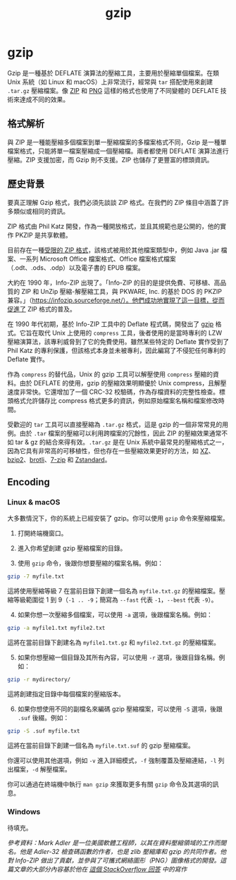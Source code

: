 ﻿---
title: gzip
sidebar_position: 2
---

# gzip

Gzip 是一種基於 DEFLATE 演算法的壓縮工具，主要用於壓縮單個檔案。在類 Unix 系統（如 Linux 和 macOS）上非常流行，經常與 `tar` 搭配使用來創建 `.tar.gz` 壓縮檔案。像 [ZIP](../data/zip.mdx) 和 [PNG](../images/PNG.mdx) 這樣的格式也使用了不同變體的 DEFLATE 技術來達成不同的效果。

## 格式解析

與 ZIP 是一種能壓縮多個檔案到單一壓縮檔案的多檔案格式不同，Gzip 是一種單檔案格式，只能將單一檔案壓縮成一個壓縮檔。兩者都使用 DEFLATE 演算法進行壓縮。ZIP 支援加密，而 Gzip 則不支援。ZIP 也儲存了更豐富的標頭資訊。

## 歷史背景

要真正理解 Gzip 格式，我們必須先談談 ZIP 格式。在我們的 ZIP 條目中涵蓋了許多類似或相同的資訊。

ZIP 格式由 Phil Katz 開發，作為一種開放格式，並且其規範也是公開的，他的實作 PKZIP 是共享軟體。

目前存在一種[受限的 ZIP 格式](http://www.digitalpreservation.gov/formats/fdd/fdd000361.shtml)，該格式被用於其他檔案類型中，例如 Java .jar 檔案、一系列 Microsoft Office 檔案格式、Office 檔案格式檔案（.odt、.ods、.odp）以及電子書的 EPUB 檔案。

大約在 1990 年，Info-ZIP 出現了。「Info-ZIP 的目的是提供免費、可移植、高品質的 ZIP 和 UnZip 壓縮-解壓縮工具，與 PKWARE, Inc. 的基於 DOS 的 PKZIP 兼容。」（https://infozip.sourceforge.net/）。他們成功地實現了這一目標，從而促進了 ZIP 格式的普及。

在 1990 年代初期，基於 Info-ZIP 工具中的 Deflate 程式碼，開發出了 [gzip](../data/gzip.mdx) 格式。它旨在取代 Unix 上使用的 `compress` 工具，後者使用的是當時專利的 LZW 壓縮演算法，該專利威脅到了它的免費使用。雖然某些特定的 Deflate 實作受到了 Phil Katz 的專利保護，但該格式本身並未被專利，因此編寫了不侵犯任何專利的 Deflate 實作。

作為 `compress` 的替代品，Unix 的 gzip 工具可以解壓使用 `compress` 壓縮的資料。由於 DEFLATE 的使用，gzip 的壓縮效果明顯優於 Unix compress，且解壓速度非常快。它還增加了一個 CRC-32 校驗碼，作為存檔資料的完整性檢查。標頭格式允許儲存比 compress 格式更多的資訊，例如原始檔案名稱和檔案修改時間。

受歡迎的 `tar` 工具可以直接壓縮為 `.tar.gz` 格式，這是 gzip 的一個非常常見的用例。由於 `.tar` 檔案的壓縮可以利用跨檔案的冗餘性，因此 ZIP 的壓縮效果通常不如 tar & gz 的結合來得有效。`.tar.gz` 是在 Unix 系統中最常見的壓縮格式之一，因為它具有非常高的可移植性，但也存在一些壓縮效果更好的方法，如 [XZ](../data/xz.mdx)、[bzip2](../data/bzip2.mdx)、[brotli](../data/brotli.mdx)、[7-zip](../data/7z.mdx) 和 [Zstandard](../data/zstd.mdx)。
## Encoding

### Linux & macOS

大多數情況下，你的系統上已經安裝了 gzip。你可以使用 `gzip` 命令來壓縮檔案。

1. 打開終端機窗口。

2. 進入你希望創建 gzip 壓縮檔案的目錄。

3. 使用 `gzip` 命令，後跟你想要壓縮的檔案名稱。例如：
```bash
gzip -7 myfile.txt
```
這將使用壓縮等級 7 在當前目錄下創建一個名為 `myfile.txt.gz` 的壓縮檔案。壓縮等級範圍從 1 到 9（`-1 .. -9`；簡寫為 `--fast` 代表 `-1`，`--best` 代表 `-9`）。

4. 如果你想一次壓縮多個檔案，可以使用 `-a` 選項，後跟檔案名稱。例如：
```bash
gzip -a myfile1.txt myfile2.txt
```
這將在當前目錄下創建名為 `myfile1.txt.gz` 和 `myfile2.txt.gz` 的壓縮檔案。

5. 如果你想壓縮一個目錄及其所有內容，可以使用 `-r` 選項，後跟目錄名稱。例如：
```bash
gzip -r mydirectory/
```
這將創建指定目錄中每個檔案的壓縮版本。

6. 如果你想使用不同的副檔名來編碼 gzip 壓縮檔案，可以使用 `-S` 選項，後跟 `.suf` 後綴。例如：
```bash
gzip -S .suf myfile.txt
```
這將在當前目錄下創建一個名為 `myfile.txt.suf` 的 gzip 壓縮檔案。

你還可以使用其他選項，例如 `-v` 進入詳細模式，`-f` 強制覆蓋及壓縮連結，`-l` 列出檔案，`-d` 解壓檔案。

你可以通過在終端機中執行 `man gzip` 來獲取更多有關 `gzip` 命令及其選項的訊息。

### Windows

待填充。

*參考資料：Mark Adler 是一位美國軟體工程師，以其在資料壓縮領域的工作而聞名。他是 Adler-32 檢查碼函數的作者，也是 zlib 壓縮庫和 gzip 的共同作者。他對 Info-ZIP 做出了貢獻，並參與了可攜式網絡圖形（PNG）圖像格式的開發。這篇文章的大部分內容基於他在 [這個 StackOverflow 回答](https://stackoverflow.com/questions/20762094/how-are-zlib-gzip-and-zip-related-what-do-they-have-in-common-and-how-are-they) 中的寫作*